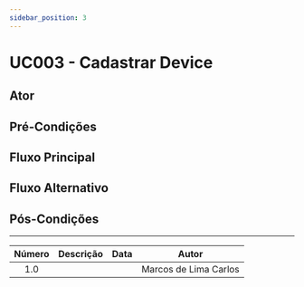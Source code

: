 ```yaml
---
sidebar_position: 3
---
```


# UC003 - Cadastrar Device

## Ator

## Pré-Condições

## Fluxo Principal

## Fluxo Alternativo

## Pós-Condições 

---

| Número | Descrição | Data  |         Autor         |
| :----: | :-------: | :---: | :-------------------: |
|  1.0   |           |       | Marcos de Lima Carlos |
